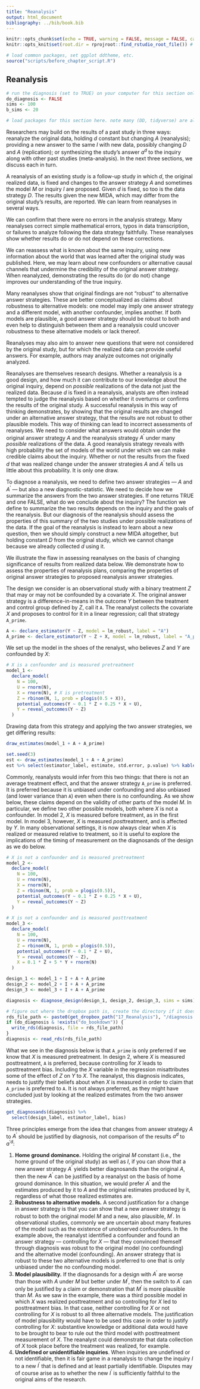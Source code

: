 ```yaml
---
title: "Reanalysis"
output: html_document
bibliography: ../bib/book.bib 
---
```


<!-- note do_bookdown is set in index.rmd, so we know if you're running just this .Rmd or compiling the book-->
```r
knitr::opts_chunk$set(echo = TRUE, warning = FALSE, message = FALSE, cache = FALSE)
knitr::opts_knit$set(root.dir = rprojroot::find_rstudio_root_file()) # files are all relative to RStudio project home
```

```r
# load common packages, set ggplot ddtheme, etc.
source("scripts/before_chapter_script.R")
```

<!-- start post here, do not edit above -->

## Reanalysis

<!-- make sure to rename the section title below -->

```r
# run the diagnosis (set to TRUE) on your computer for this section only before pushing to Github. no diagnosis will ever take place on github.
do_diagnosis <- FALSE
sims <- 100
b_sims <- 20
```

```r
# load packages for this section here. note many (DD, tidyverse) are already available, see scripts/package-list.R
```

Researchers may build on the results of a past study in three ways: reanalyze the original data, holding $d$ constant but changing $A$ (reanalysis); providing a new answer to the same $I$ with new data, possibly changing $D$ and $A$ (replication); or synthesizing the study's answer $a^d$ to the inquiry along with other past studies (meta-analysis). In the next three sections, we discuss each in turn. 

A reanalysis of an existing study is a follow-up study in which $d$, the original realized data, is fixed and changes to the answer strategy $A$ and sometimes the model $M$ or inquiry $I$ are proposed. Given $d$ is fixed, so too is the data strategy $D$. The results given the new MIDA, which may differ from the original study's results, are reported. We can learn from reanalyses in several ways. 

We can confirm that there were no errors in the analysis strategy. Many reanalyses correct simple mathematical errors, typos in data transcription, or failures to analyze following the data strategy faithfully. These reanalyses show whether results do or do not depend on these corrections. 

We can reassess what is known about the same inquiry, using new information about the world that was learned after the original study was published. Here, we may learn about new confounders or alternative causal channels that undermine the credibility of the original answer strategy. When reanalyzed, demonstrating the results do (or do not) change improves our understanding of the true inquiry. 

Many reanalyses show that original findings are not "robust" to alternative answer strategies. These are better conceptualized as claims about robustness to alternative models: one model may imply one answer strategy and a different model, with another confounder, implies another. If both models are plausible, a good answer strategy should be robust to both and even help to distinguish between them and a reanalysis could uncover robustness to these alternative models or lack thereof. 

Reanalyses may also aim to answer new questions that were not considered by the original study, but for which the realized data can provide useful answers. For example, authors may analyze outcomes not originally analyzed.

Reanalyses are themselves research designs. Whether a reanalysis is a good design, and how much it can contribute to our knowledge about the original inquiry, depend on *possible* realizations of the data not just the realized data. Because $d$ is fixed in a reanalysis, analysts are often instead tempted to judge the reanalysis based on whether it overturns or confirms the results of the original study. A successful reanalysis in this way of thinking demonstrates, by showing that the original results are changed under an alternative answer strategy, that the results are not robust to other plausible models. This way of thinking can lead to incorrect assessments of reanalyses. We need to consider what answers would obtain under the original answer strategy $A$ and the reanalysis strategy $A^{\prime}$ under many *possible* realizations of the data. A good reanalysis strategy reveals with high probability the set of models of the world under which we can make credible claims about the inquiry. Whether or not the results from the fixed $d$ that was realized change under the answer strategies $A$ and $A^{\prime}$ tells us little about this probability. It is only one draw. 

To diagnose a reanalysis, we need to define two answer strategies --- $A$ and $A^{\prime}$ --- but also a new diagnostic-statistic. We need to decide how we summarize the answers from the two answer strategies. If one returns TRUE and one FALSE, what do we conclude about the inquiry? The function we define to summarize the two results depends on the inquiry and the goals of the reanalysis. But our diagnosis of the reanalysis should assess the properties of this summary of the two studies under possible realizations of the data. If the goal of the reanalysis is instead to learn about a new question, then we should simply construct a new MIDA altogether, but holding constant $D$ from the original study, which we cannot change because we already collected $d$ using it.

We illustrate the flaw in assessing reanalyses on the basis of changing significance of results from realized data below. We demonstrate how to assess the properties of reanalysis plans, comparing the properties of original answer strategies to proposed reanalysis answer strategies. 

The design we consider is an observational study with a binary treatment $Z$ that may or may not be confounded by a covariate $X$. The original answer strategy is a difference-in-means in the outcome $Y$ between the treatment and control group defined by $Z$, call it `A`. The reanalyst collects the covariate $X$ and proposes to control for it in a linear regression; call that strategy `A_prime`. 

```r
A <- declare_estimator(Y ~ Z, model = lm_robust, label = "A")
A_prime <- declare_estimator(Y ~ Z + X, model = lm_robust, label = "A_prime")
```

We set up the model in the shoes of the renalyst, who believes $Z$ and $Y$ are confounded by $X$:

```r
# X is a confounder and is measured pretreatment
model_1 <- 
  declare_model(
    N = 100,
    U = rnorm(N),
    X = rnorm(N), # X is pretreatment
    Z = rbinom(N, 1, prob = plogis(0.5 + X)),
    potential_outcomes(Y ~ 0.1 * Z + 0.25 * X + U),
    Y = reveal_outcomes(Y ~ Z)
  ) 
```

Drawing data from this strategy and applying the two answer strategies, we get differing results:

```r
draw_estimates(model_1 + A + A_prime)
```

```r
set.seed(3)
est <- draw_estimates(model_1 + A + A_prime)
est %>% select(estimator_label, estimate, std.error, p.value) %>% kable(digits = 3)
```

Commonly, reanalysts would infer from this two things: that there is not an average treatment effect, and that the answer strategy `A_prime` is preferred. It is preferred because it is unbiased under confounding and also unbiased (and lower variance than `A`) even when there is no confounding. As we show below, these claims depend on the validity of other parts of the model $M$. In particular, we define two other possible models, both where $X$ is not a confounder. In model 2, $X$ is measured before treatment, as in the first model. In model 3, however, $X$ is measured *post*treatment, and is affected by $Y$. In many observational settings, it is now always clear when $X$ is realized or measured relative to treatment, so it is useful to explore the implications of the timing of measurement on the diagnosands of the design as we do below.

```r
# X is not a confounder and is measured pretreatment
model_2 <- 
  declare_model(
    N = 100,
    U = rnorm(N),
    X = rnorm(N),
    Z = rbinom(N, 1, prob = plogis(0.5)),
    potential_outcomes(Y ~ 0.1 * Z + 0.25 * X + U),
    Y = reveal_outcomes(Y ~ Z)
  ) 

# X is not a confounder and is measured posttreatment
model_3 <- 
  declare_model(
    N = 100,
    U = rnorm(N),
    Z = rbinom(N, 1, prob = plogis(0.5)),
    potential_outcomes(Y ~ 0.1 * Z + U),
    Y = reveal_outcomes(Y ~ Z),
    X = 0.1 * Z + 5 * Y + rnorm(N)
  ) 

design_1 <- model_1 + I + A + A_prime
design_2 <- model_2 + I + A + A_prime
design_3 <- model_3 + I + A + A_prime
```

```r
diagnosis <- diagnose_design(design_1, design_2, design_3, sims = sims)
```

```r
# figure out where the dropbox path is, create the directory if it doesn't exist, and name the RDS file
rds_file_path <- paste0(get_dropbox_path("17_Reanalysis"), "/diagnosis.RDS")
if (do_diagnosis & !exists("do_bookdown")) {
  write_rds(diagnosis, file = rds_file_path)
}
diagnosis <- read_rds(rds_file_path)
```

What we see in the diagnosis below is that `A_prime` is only preferred if we know that $X$ is measured pretreatment. In design 2, where $X$ is measured posttreatment, `A` is preferred, because controlling for $X$ leads to posttreatment bias. Including the $X$ variable in the regression misattributes some of the effect of $Z$ on $Y$ to $X$. The reanalyst, this diagnosis indicates, needs to justify their beliefs about when $X$ is measured in order to claim that `A_prime` is preferred to `A`. It is not always preferred, as they might have concluded just by looking at the realized estimates from the two answer strategies.

```r
get_diagnosands(diagnosis) %>% 
  select(design_label, estimator_label, bias)
```

Three principles emerge from the idea that changes from answer strategy $A$ to $A^{\prime}$ should be justified by diagnosis, not comparison of the results $a^d$ to $a^{\prime d}$:

1. **Home ground dominance.** Holding the original $M$ constant (i.e., the home ground of the original study) as well as $I$, if you can show that a new answer strategy $A^{\prime}$ yields better diagnosands than the original $A$, then the new $A^{\prime}$ can be justified by a reanalyst on the basis of home ground dominance. In this situation, we would prefer $A^{\prime}$ and the estimates produced by it to $A$ and the original estimates produced by it, regardless of what those realized estimates are. <!-- parallel idea about finding a replication with a new D that rules out confounders --> 
2. **Robustness to alternative models.** A second justification for a change in answer strategy is that you can show that a new answer strategy is robust to both the original model $M$ and a new, also plausible, $M^{\prime}$. In observational studies, commonly we are uncertain about many features of the model such as the existence of unobserved confounders. In the example above, the reanalyst identified a confounder and found an answer strategy --- controlling for $X$ --- that they convinced themself through diagnosis was robust to the original model (no confounding) and the alternative model (confounding). An answer strategy that is robust to these two alternative models is preferred to one that is only unbiased under the no confounding model. 
3. **Model plausibility.** If the diagnosands for a design with $A^{\prime}$ are worse than those with $A$ under $M$ but better under $M^{\prime}$, then the switch to $A^{\prime}$ can only be justified by a claim or demonstration that $M^{\prime}$ is more plausible than $M$. As we saw in the example, there was a third possible model in which $X$ was realized posttreatment and so controlling for $X$ led to posttreatment bias. In that case, neither controlling for $X$ or not controlling for $X$ is robust to all three alternative models. The justification of model plausibility would have to be used this case in order to justify controlling for $X$: substantive knowledge or additional data would have to be brought to bear to rule out the third model with posttreatment measurement of $X$. The reanalyst could demonstrate that data collection of $X$ took place before the treatment was realized, for example. 
4. **Undefined or unidentifiable inquiries**. When inquiries are undefined or not identifiable, then it is fair game in a reanalysis to change the inquiry $I$ to a new $I^{\prime}$ that is defined and at least partially identifiable. Disputes may of course arise as to whether the new $I^{\prime}$ is sufficiently faithful to the original aims of the research. 


<!-- 1. M always changes! (you have more information on $\tau$ or $\sd(\tau)$) -->
<!-- 2. Home ground dominance: Change A or D-and-A if A$^\prime$ > A under M -->
<!-- 3. Robustness to alternative models: Change A or D-and-A if A$^\prime$ $\geq$ A under M AND A$^\prime$ > A under M$^\prime$ E.g. change from simple to complete RA -->
<!-- 4. Model plausibility: If A$^\prime$ < A under M AND A$^\prime$ > A under M$^\prime$, then change to A$^\prime$ or D-and-A IFF M$^\prime$ is more plausible than M E.g. switching to balanced design if you believe variances equal across treatment groups -->
<!-- 5. Undefined inquiries. Change I to I$^\prime$ if I is undefined under M If I is defined under M: You can't change to I$^\prime$, You can’t change D to D$^\prime$ if that means I unidentifiable. -->


<!-- how do we update from the reanalysis research design (the original design plus the reanalysis of d)? -->
<!-- -- the design is the research design from before with two sets of estimates from two different A's -->
<!-- -- need an aggregation function (decisionmaking function) that converts the two sets of results into a decision or posterior -->

<!-- what can be learned from reanalysis? -->
<!-- (1) confirm there were not errors (consider changing A only) -->
<!-- (2) reassess what is known about the same inquiry, using new information about the world (change M, change A to suit new M) -->
<!-- (3) learn something new from the data about another node or edge or a different summary about the same ones (change I and possibly A to match it; possibly M if a node was missing; possibly add data) -->
<!-- (4) assess "robustness" of findings - point to discussion of this in answer strategy (or move it here) (change A) -->
<!-- (5) update M based on new research and assess what d can tell us from this study (change M and possibly I, possibly A to fit changed M and I) -->

<!-- how can we assess the properties of a *reanalysis*? diagnose changed MIDA. important to not condition on d, the design includes the actual D, and we need to consider what results d' we would get from the reanalysis under different realizations of D. -->

<!-- there are now two A's, so need to specify a decision function about how to integrate the two findings. this could be throw away the old a, or combine them in some way. if it's a "robustness" to alternative A, then you may want to combine not throw out for example. it's crucial to specify how you do that, that's part of the answer strategy. -->

<!-- ## Example -->

<!-- Knox, Lowe, and Mummolo (2020) (https://www.cambridge.org/core/journals/american-political-science-review/article/administrative-records-mask-racially-biased-policing/66BC0F9998543868BB20F241796B79B8) study the statistical biases that accompany estimates of racial bias in police use of force when presence in the dataset (being stopped by police) is conditioned on an outcome that is a downstream consequence of race. They show the estimate is not identified unless additional modelling assumptions are brought to bear. -->

<!-- Gaebler et al. (2020) (https://5harad.com/papers/post-treatment-bias.pdf) study the same question and make such modeling assumptions (subset ignorability, definition 2). -->

<!-- In a twitter thread (https://twitter.com/jonmummolo/status/1275790509647241222?s=20), Mummolo shows the three DAGs that are compatible with subset ignorability. We agree with Mummolo that these DAGs assume away causal paths that are very plausible. -->

<!-- ![DAG](figures/mummolo_dag.png) -->

<!-- This document provides a design declaration for this setting and shows how estimates of the controlled direct effect (effect of race on force among the stopped) are biased unless those paths are set to zero by assumption. -->

<!-- Design Declaration -->

<!-- There are four variables: (D: minority, M: stop, U: suspicion (unobserved), Y: force) and five paths: -->

<!-- ```{r} -->
<!-- D_M = 1 # effect of minority on stop -->
<!-- U_M = 1 # effect of suspicion on stop -->
<!-- D_Y = 1 # effect of minority on force -->
<!-- U_Y = 1 # effect of suspicion on force -->
<!-- M_Y = 1 # effect of stop on force -->
<!-- ``` -->

<!-- This basic design allows all five paths. -->

<!-- ```{r} -->
<!-- design_1 <- -->
<!--   declare_model(N = 1000, -->
<!--                      D = rbinom(N, size = 1, prob = 0.5), -->
<!--                      U = rnorm(N)) + -->
<!--   declare_potential_outcomes(M ~ rbinom(N, size = 1, prob = pnorm(D_M * -->
<!--                                                                     D + U_M * U)), -->
<!--                              assignment_variable = "D") + -->
<!--   declare_reveal(M, D) + -->
<!--   declare_potential_outcomes(Y ~ rnorm(N, D_Y * D + M_Y * M + U_Y * U), -->
<!--                              conditions = list(D = c(0, 1), M = c(0, 1))) + -->
<!--   declare_reveal(outcome_variables = "Y", -->
<!--                  assignment_variables = c("D", "M")) + -->
<!--   declare_inquiry(CDE = mean(Y_D_1_M_1 - Y_D_0_M_1)) + -->
<!--   declare_estimator(Y ~ D, subset = M == 1, inquiry = "CDE") -->
<!-- ``` -->

<!-- We redesign the design 3 times, removing one path at a time, then simulate all four designs. -->

<!-- ```{r, message=FALSE} -->
<!-- # no effect of D on M -->
<!-- design_2 <- redesign(design_1, D_M = 0) -->

<!-- # no effect of U on M -->
<!-- design_3 <- redesign(design_1, U_M = 0) -->

<!-- # no effect of U on Y -->
<!-- design_4 <- redesign(design_1, U_Y = 0) -->
<!-- ``` -->

<!-- This chunk is set to `echo = TRUE` and `eval = do_diagnosis` -->
<!-- ```{r, eval = do_diagnosis & !exists("do_bookdown")} -->
<!-- simulations <- simulate_designs(design_1, design_2, design_3, design_4, sims = sims) -->
<!-- ``` -->

<!-- Right after you do simulations, you want to save the simulations rds. -->

<!-- ```{r, echo = FALSE, purl = FALSE} -->
<!-- # figure out where the dropbox path is, create the directory if it doesn't exist, and name the RDS file -->
<!-- rds_file_path <- paste0(get_dropbox_path("policing"), "/simulations_policing.RDS") -->
<!-- if (do_diagnosis & !exists("do_bookdown")) { -->
<!--   write_rds(simulations, path = rds_file_path) -->
<!-- } -->
<!-- simulations <- read_rds(rds_file_path) -->
<!-- ``` -->


<!-- ```{r, echo=FALSE, message = FALSE} -->

<!-- simulations <- -->
<!--   simulations %>% -->
<!--   mutate(`Assumed DAG` = factor( -->
<!--     design_label, -->
<!--     levels = c("design_1", "design_2", "design_3", "design_4"), -->
<!--     labels = c( -->
<!--       "All paths possible", -->
<!--       "no effect of D on M", -->
<!--       "no effect of U on M", -->
<!--       "no effect of U on Y" -->
<!--     ) -->
<!--   )) -->

<!-- summary_df <- -->
<!--   simulations %>% -->
<!--   group_by(`Assumed DAG`) %>% -->
<!--   summarise( -->
<!--     mean_estimand = mean(estimand), -->
<!--     mean_estimate = mean(estimate), -->
<!--     bias = mean(estimate - estimand) -->
<!--   ) %>% -->
<!--   pivot_longer(cols = c("mean_estimand", "mean_estimate")) -->
<!-- ``` -->

<!-- This plot confirms that unless one of those implausible assumptions hold, estimates of the CDE are biased. -->

<!-- ```{r, echo=FALSE} -->
<!-- ggplot(simulations, aes(estimate)) + -->
<!--   geom_histogram(bins = 50) + -->
<!--   geom_vline(data = summary_df, aes(xintercept = value, color = name)) + -->
<!--   facet_wrap(~`Assumed DAG`) + -->
<!--   xlab("Simulated CDE estimates") + -->
<!--   theme_bw() + -->
<!--   theme(legend.position = "bottom", -->
<!--         strip.background = element_blank(), -->
<!--         axis.title.y = element_blank(), -->
<!--         legend.title = element_blank()) -->
<!-- ``` -->

<!-- ### Grab bag -->

<!-- - @Clemens2017 on taxonomy of these kinds of efforts -->
<!-- - if you're going to use d to learn about a different M for a different I, you need to understand their D -->
